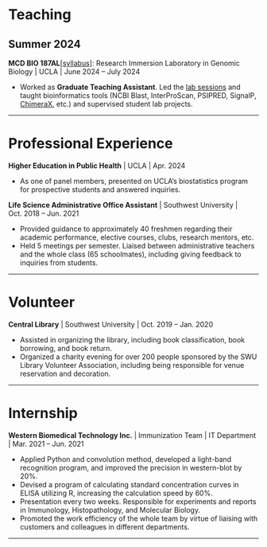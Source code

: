 # Teaching

## Summer 2024

**MCD BIO 187AL**[\[syllabus\]](assets/MCDB187AL-Summer2024-Syllabus-V2.pdf): Research Immersion Laboratory in Genomic Biology | UCLA | June 2024 – July 2024
 
- Worked as **Graduate Teaching Assistant**. Led the [lab sessions](https://drive.google.com/drive/folders/17FTYc4qdWfscybALoi85EP3VocD3giV6?usp=drive_link) and taught bioinformatics tools (NCBI Blast, InterProScan, PSIPRED, SignalP, [ChimeraX](https://drive.google.com/file/d/1g6SUgFxOo0I3-QbX5CxZ0P0ivMQi9Idj/view?usp=sharing), etc.) and supervised student lab projects.

---

# Professional Experience


**Higher Education in Public Health** | UCLA | Apr. 2024

- As one of panel members, presented on UCLA’s biostatistics program for prospective students and answered inquiries.


**Life Science Administrative Office Assistant** | Southwest University | Oct. 2018 – Jun. 2021

- Provided guidance to approximately 40 freshmen regarding their academic performance, elective courses, clubs, research mentors, etc.
- Held 5 meetings per semester. Liaised between administrative teachers and the whole class (65 schoolmates), including giving feedback to inquiries from students.

---

# Volunteer

**Central Library** | Southwest University | Oct. 2019 – Jan. 2020

- Assisted in organizing the library, including book classification, book borrowing, and book return.
- Organized a charity evening for over 200 people sponsored by the SWU Library Volunteer Association, including being responsible for venue reservation and decoration.

---

# Internship

**Western Biomedical Technology Inc.** | Immunization Team | IT Department | Mar. 2021 – Jun. 2021

- Applied Python and convolution method, developed a light-band recognition program, and improved the precision in western-blot by 20%.
- Devised a program of calculating standard concentration curves in ELISA utilizing R, increasing the calculation speed by 60%.
- Presentation every two weeks. Responsible for experiments and reports in Immunology, Histopathology, and Molecular Biology.
- Promoted the work efficiency of the whole team by virtue of liaising with customers and colleagues in different departments.
 

---

